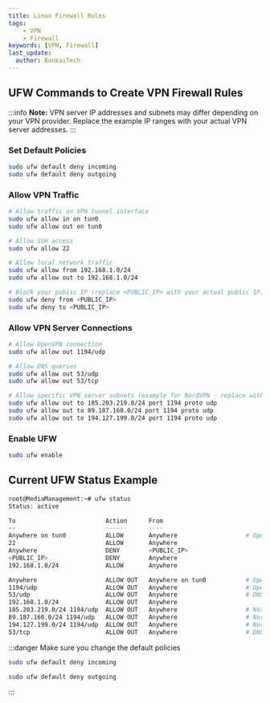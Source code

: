 ```yaml
---
title: Linux Firewall Rules
tags:
    - VPN
    - Firewall
keywords: [VPN, Firewall]
last_update:
  author: BankaiTech
---
```


## UFW Commands to Create VPN Firewall Rules

:::info
**Note:** VPN server IP addresses and subnets may differ depending on your VPN provider. Replace the example IP ranges with your actual VPN server addresses.
:::

### Set Default Policies
```bash
sudo ufw default deny incoming
sudo ufw default deny outgoing
```

### Allow VPN Traffic
```bash
# Allow traffic on VPN tunnel interface
sudo ufw allow in on tun0
sudo ufw allow out on tun0

# Allow SSH access
sudo ufw allow 22

# Allow local network traffic
sudo ufw allow from 192.168.1.0/24
sudo ufw allow out to 192.168.1.0/24

# Block your public IP (replace <PUBLIC_IP> with your actual public IP)
sudo ufw deny from <PUBLIC_IP>
sudo ufw deny to <PUBLIC_IP>
```

### Allow VPN Server Connections
```bash
# Allow OpenVPN connection
sudo ufw allow out 1194/udp

# Allow DNS queries
sudo ufw allow out 53/udp
sudo ufw allow out 53/tcp

# Allow specific VPN server subnets (example for NordVPN - replace with your VPN provider's servers)
sudo ufw allow out to 185.203.219.0/24 port 1194 proto udp
sudo ufw allow out to 89.187.160.0/24 port 1194 proto udp
sudo ufw allow out to 194.127.199.0/24 port 1194 proto udp
```

### Enable UFW
```bash
sudo ufw enable
```

## Current UFW Status Example

```bash
root@MediaManagement:~# ufw status
Status: active

To                         Action      From
--                         ------      ----
Anywhere on tun0           ALLOW       Anywhere                   # OpenVPN TUN in
22                         ALLOW       Anywhere                  
Anywhere                   DENY        <PUBLIC_IP>             
<PUBLIC_IP>                DENY        Anywhere                  
192.168.1.0/24             ALLOW       Anywhere                  

Anywhere                   ALLOW OUT   Anywhere on tun0           # OpenVPN TUN out
1194/udp                   ALLOW OUT   Anywhere                   # OpenVPN
53/udp                     ALLOW OUT   Anywhere                   # DNS
192.168.1.0/24             ALLOW OUT   Anywhere                  
185.203.219.0/24 1194/udp  ALLOW OUT   Anywhere                   # NordVPN servers
89.187.160.0/24 1194/udp   ALLOW OUT   Anywhere                   # NordVPN servers
194.127.199.0/24 1194/udp  ALLOW OUT   Anywhere                   # NordVPN servers
53/tcp                     ALLOW OUT   Anywhere                   # DNS
```
:::danger
Make sure you change the default policies
```bash
sudo ufw default deny incoming
```
```bash
sudo ufw default deny outgoing
```
:::

<BuyMeACoffeeButton />
